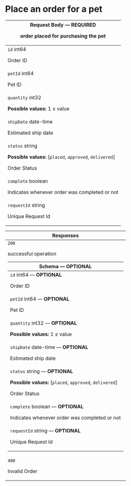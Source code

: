# Place an order for a pet

<table style={{"display":"table","width":"100%"}}><thead><tr><th style={{"textAlign":"left"}}>Request Body <span style={{"opacity":"0.6"}}> — </span><strong style={{"fontSize":"var(--ifm-code-font-size)","color":"var(--openapi-required)"}}> REQUIRED</strong><div>

order placed for purchasing the pet

</div></th></tr></thead><tbody><tr><td><code>id</code><span style={{"opacity":"0.6"}}> int64</span><div style={{"marginTop":"var(--ifm-table-cell-padding)"}}>

Order ID

</div></td></tr><tr><td><code>petId</code><span style={{"opacity":"0.6"}}> int64</span><div style={{"marginTop":"var(--ifm-table-cell-padding)"}}>

Pet ID

</div></td></tr><tr><td><code>quantity</code><span style={{"opacity":"0.6"}}> int32</span><div style={{"marginTop":"var(--ifm-table-cell-padding)"}}>

**Possible values:** 1 ≤ value

</div></td></tr><tr><td><code>shipDate</code><span style={{"opacity":"0.6"}}> date-time</span><div style={{"marginTop":"var(--ifm-table-cell-padding)"}}>

Estimated ship date

</div></td></tr><tr><td><code>status</code><span style={{"opacity":"0.6"}}> string</span><div style={{"marginTop":"var(--ifm-table-cell-padding)"}}>

**Possible values:** [`placed`, `approved`, `delivered`]

</div><div style={{"marginTop":"var(--ifm-table-cell-padding)"}}>

Order Status

</div></td></tr><tr><td><code>complete</code><span style={{"opacity":"0.6"}}> boolean</span><div style={{"marginTop":"var(--ifm-table-cell-padding)"}}>

Indicates whenever order was completed or not

</div></td></tr><tr><td><code>requestId</code><span style={{"opacity":"0.6"}}> string</span><div style={{"marginTop":"var(--ifm-table-cell-padding)"}}>

Unique Request Id

</div></td></tr></tbody></table><table style={{"display":"table","width":"100%"}}><thead><tr><th style={{"textAlign":"left"}}>Responses</th></tr></thead><tbody><tr><td><div style={{"display":"flex"}}><div style={{"marginRight":"var(--ifm-table-cell-padding)"}}><code>200</code></div><div>

successful operation

</div></div><div><table style={{"display":"table","width":"100%","marginTop":"var(--ifm-table-cell-padding)","marginBottom":"0px"}}><thead><tr><th style={{"textAlign":"left"}}>Schema <span style={{"opacity":"0.6"}}> — </span><strong style={{"fontSize":"var(--ifm-code-font-size)","color":"var(--openapi-optional)"}}> OPTIONAL</strong><div></div></th></tr></thead><tbody><tr><td><code>id</code><span style={{"opacity":"0.6"}}> int64</span><span style={{"opacity":"0.6"}}> — </span><strong style={{"fontSize":"var(--ifm-code-font-size)","color":"var(--openapi-optional)"}}> OPTIONAL</strong><div style={{"marginTop":"var(--ifm-table-cell-padding)"}}>

Order ID

</div></td></tr><tr><td><code>petId</code><span style={{"opacity":"0.6"}}> int64</span><span style={{"opacity":"0.6"}}> — </span><strong style={{"fontSize":"var(--ifm-code-font-size)","color":"var(--openapi-optional)"}}> OPTIONAL</strong><div style={{"marginTop":"var(--ifm-table-cell-padding)"}}>

Pet ID

</div></td></tr><tr><td><code>quantity</code><span style={{"opacity":"0.6"}}> int32</span><span style={{"opacity":"0.6"}}> — </span><strong style={{"fontSize":"var(--ifm-code-font-size)","color":"var(--openapi-optional)"}}> OPTIONAL</strong><div style={{"marginTop":"var(--ifm-table-cell-padding)"}}>

**Possible values:** 1 ≤ value

</div></td></tr><tr><td><code>shipDate</code><span style={{"opacity":"0.6"}}> date-time</span><span style={{"opacity":"0.6"}}> — </span><strong style={{"fontSize":"var(--ifm-code-font-size)","color":"var(--openapi-optional)"}}> OPTIONAL</strong><div style={{"marginTop":"var(--ifm-table-cell-padding)"}}>

Estimated ship date

</div></td></tr><tr><td><code>status</code><span style={{"opacity":"0.6"}}> string</span><span style={{"opacity":"0.6"}}> — </span><strong style={{"fontSize":"var(--ifm-code-font-size)","color":"var(--openapi-optional)"}}> OPTIONAL</strong><div style={{"marginTop":"var(--ifm-table-cell-padding)"}}>

**Possible values:** [`placed`, `approved`, `delivered`]

</div><div style={{"marginTop":"var(--ifm-table-cell-padding)"}}>

Order Status

</div></td></tr><tr><td><code>complete</code><span style={{"opacity":"0.6"}}> boolean</span><span style={{"opacity":"0.6"}}> — </span><strong style={{"fontSize":"var(--ifm-code-font-size)","color":"var(--openapi-optional)"}}> OPTIONAL</strong><div style={{"marginTop":"var(--ifm-table-cell-padding)"}}>

Indicates whenever order was completed or not

</div></td></tr><tr><td><code>requestId</code><span style={{"opacity":"0.6"}}> string</span><span style={{"opacity":"0.6"}}> — </span><strong style={{"fontSize":"var(--ifm-code-font-size)","color":"var(--openapi-optional)"}}> OPTIONAL</strong><div style={{"marginTop":"var(--ifm-table-cell-padding)"}}>

Unique Request Id

</div></td></tr></tbody></table></div></td></tr><tr><td><div style={{"display":"flex"}}><div style={{"marginRight":"var(--ifm-table-cell-padding)"}}><code>400</code></div><div>

Invalid Order

</div></div><div></div></td></tr></tbody></table>